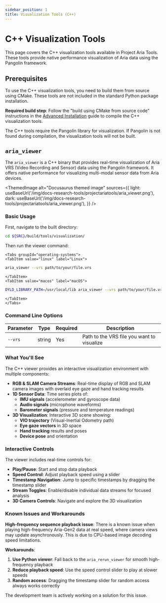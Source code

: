 ```yaml
---
sidebar_position: 1
title: Visualization Tools (C++)
---
```



# C++ Visualization Tools

This page covers the C++ visualization tools available in Project Aria Tools. These tools provide native performance visualization of Aria data using the Pangolin framework.

## Prerequisites

To use the C++ visualization tools, you need to build them from source using CMake. These tools are not included in the standard Python package installation.

**Required build step**: Follow the "build using CMake from source code" instructions in the [Advanced Installation](/docs-research-tools/projectariatools/advanced-installation.mdx) guide to compile the C++ visualization tools.

The C++ tools require the Pangolin library for visualization. If Pangolin is not found during compilation, the visualization tools will not be built.

## `aria_viewer`

The `aria_viewer` is a C++ binary that provides real-time visualization of Aria VRS (Video Recording and Sensor) data using the Pangolin framework. It offers native performance for visualizing multi-modal sensor data from Aria devices.

<ThemedImage
  alt="Docusaurus themed image"
  sources={{
    light: useBaseUrl('/img/docs-research-tools/projectariatools/aria_viewer.png'),
    dark: useBaseUrl('/img/docs-research-tools/projectariatools/aria_viewer.png'),
  }}
/>

### Basic Usage

First, navigate to the built directory:
```bash
cd ${SRC}/build/tools/visualization/
```

Then run the viewer command:

```mdx-code-block
<Tabs groupId="operating-systems">
<TabItem value="linux" label="Linux">
```

```bash
aria_viewer --vrs path/to/your/file.vrs
```

```mdx-code-block
</TabItem>
<TabItem value="macos" label="macOS">
```

```bash
DYLD_LIBRARY_PATH=/usr/local/lib aria_viewer --vrs path/to/your/file.vrs
```

```mdx-code-block
</TabItem>
</Tabs>
```

### Command Line Options

| Parameter | Type | Required | Description |
|-----------|------|----------|-------------|
| `--vrs` | string | Yes | Path to the VRS file you want to visualize |

### What You'll See

The C++ viewer provides an interactive visualization environment with multiple components:

- **RGB & SLAM Camera Streams**: Real-time display of RGB and SLAM camera images with overlaid eye gaze and hand tracking results
- **1D Sensor Data**: Time series plots of:
  - **IMU signals** (accelerometer and gyroscope data)
  - **Audio signals** (microphone waveforms)
  - **Barometer signals** (pressure and temperature readings)
- **3D Visualization**: Interactive 3D scene showing:
  - **VIO trajectory** (Visual-Inertial Odometry path)
  - **Eye gaze vectors** in 3D space
  - **Hand tracking** results and poses
  - **Device pose** and orientation

### Interactive Controls

The viewer includes real-time controls for:
- **Play/Pause**: Start and stop data playback
- **Speed Control**: Adjust playback speed using a slider
- **Timestamp Navigation**: Jump to specific timestamps by dragging the timestamp slider
- **Stream Toggles**: Enable/disable individual data streams for focused analysis
- **3D Camera Controls**: Navigate and explore the 3D visualization

### Known Issues and Workarounds

**High-frequency sequence playback issue**: There is a known issue when playing high-frequency Aria-Gen2 data at real speed, where camera views may update asynchronously. This is due to CPU-based image decoding speed limitations.

**Workarounds**:
1. **Use Python viewer**: Fall back to the `aria_rerun_viewer` for smooth high-frequency playback
2. **Reduce playback speed**: Use the speed control slider to play at slower speeds
3. **Random access**: Dragging the timestamp slider for random access always works correctly

The development team is actively working on a solution for this issue.
